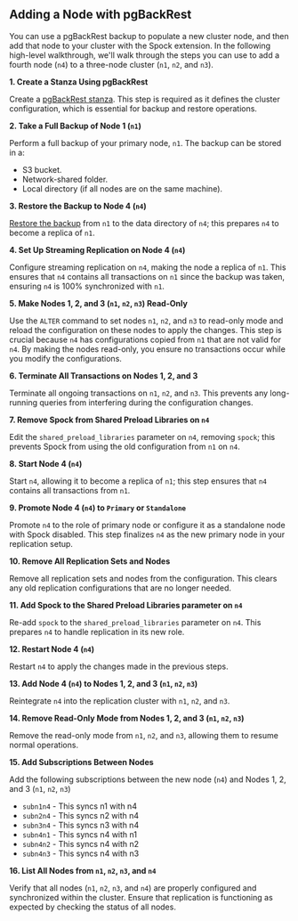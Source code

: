 ## Adding a Node with pgBackRest

You can use a pgBackRest backup to populate a new cluster node, and then add that node to your cluster with the Spock extension.  In the following high-level walkthrough, we'll walk through the steps you can use to add a fourth node (`n4`) to a three-node cluster (`n1`, `n2`, and `n3`).

**1. Create a Stanza Using pgBackRest**

Create a [pgBackRest stanza](https://pgbackrest.org/user-guide.html#quickstart/create-stanza). This step is required as it defines the cluster configuration, which is essential for backup and restore operations.

**2. Take a Full Backup of Node 1 (`n1`)**

Perform a full backup of your primary node, `n1`.  The backup can be stored in a:
*  S3 bucket.
*  Network-shared folder.
*  Local directory (if all nodes are on the same machine).

**3. Restore the Backup to Node 4 (`n4`)**

[Restore the backup](https://pgbackrest.org/user-guide.html#restore) from `n1` to the data directory of `n4`; this prepares `n4` to become a replica of `n1`.

**4. Set Up Streaming Replication on Node 4 (`n4`)**

Configure streaming replication on `n4`, making the node a replica of `n1`.  This ensures that `n4` contains all transactions on `n1` since the backup was taken, ensuring `n4` is 100% synchronized with `n1`.

**5. Make Nodes 1, 2, and 3 (`n1`, `n2`, `n3`) Read-Only**

Use the `ALTER` command to set nodes `n1`, `n2`, and `n3` to read-only mode and reload the configuration on these nodes to apply the changes.  This step is crucial because `n4` has configurations copied from `n1` that are not valid for `n4`. By making the nodes read-only, you ensure no transactions occur while you modify the configurations.

**6. Terminate All Transactions on Nodes 1, 2, and 3**

Terminate all ongoing transactions on `n1`, `n2`, and `n3`.  This prevents any long-running queries from interfering during the configuration changes.

**7. Remove Spock from Shared Preload Libraries on `n4`**

Edit the `shared_preload_libraries` parameter on `n4`, removing `spock`;  this prevents Spock from using the old configuration from `n1` on `n4`.

**8. Start Node 4 (`n4`)**

Start `n4`, allowing it to become a replica of `n1`; this step ensures that `n4` contains all transactions from `n1`.

**9. Promote Node 4 (`n4`) to `Primary` or `Standalone`**

Promote `n4` to the role of primary node or configure it as a standalone node with Spock disabled.  This step finalizes `n4` as the new primary node in your replication setup.

**10. Remove All Replication Sets and Nodes**

Remove all replication sets and nodes from the configuration.  This clears any old replication configurations that are no longer needed.

**11. Add Spock to the Shared Preload Libraries parameter on `n4`**

Re-add `spock` to the `shared_preload_libraries` parameter on `n4`.
This prepares `n4` to handle replication in its new role.

**12. Restart Node 4 (`n4`)**

Restart `n4` to apply the changes made in the previous steps.

**13. Add Node 4 (`n4`) to Nodes 1, 2, and 3 (`n1`, `n2`, `n3`)**

Reintegrate `n4` into the replication cluster with `n1`, `n2`, and `n3`.

**14. Remove Read-Only Mode from Nodes 1, 2, and 3 (`n1`, `n2`, `n3`)**

Remove the read-only mode from `n1`, `n2`, and `n3`, allowing them to resume normal operations.

**15. Add Subscriptions Between Nodes**

Add the following subscriptions between the new node (`n4`) and Nodes 1, 2, and 3 (`n1`, `n2`, `n3`)

* `subn1n4` -  This syncs n1 with n4
* `subn2n4` - This syncs n2 with n4
* `subn3n4` - This syncs n3 with n4
* `subn4n1` - This syncs n4 with n1
* `subn4n2` - This syncs n4 with n2
* `subn4n3` - This syncs n4 with n3

**16. List All Nodes from `n1`, `n2`, `n3`, and `n4`**

Verify that all nodes (`n1`, `n2`, `n3`, and `n4`) are properly configured and synchronized within the cluster.  Ensure that replication is functioning as expected by checking the status of all nodes.


